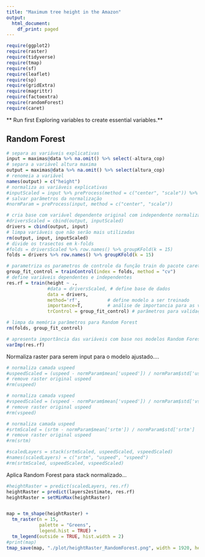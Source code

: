 ```yaml
---
title: "Maximum tree height in the Amazon"
output:
  html_document:
    df_print: paged
---
```


```r
require(ggplot2)
require(raster)
require(tidyverse)
require(tmap)
require(sf)
require(leaflet)
require(sp)
require(gridExtra)
require(magrittr)
require(factoextra) 
require(randomForest)
require(caret)
```

** Run first Exploring variables to create essential variables.**

## Random Forest

```r
# separa as variáveis explicativas
input = maximas@data %>% na.omit() %>% select(-altura_cop)
# separa a variável altura maxima
output = maximas@data %>% na.omit() %>% select(altura_cop)
# renomeia a variável
names(output) = c("height")
# normaliza as variáveis explicativas
#inputScaled = input %>% preProcess(method = c("center", "scale")) %>% predict(input)
# salvar parâmetros da normalização
#normParam = preProcess(input, method = c("center", "scale"))
```


```r
# cria base com variável dependente original com independente normalizada
#driversScaled = cbind(output, inputScaled)
drivers = cbind(output, input)
# limpa variáveis que não serão mais utilizadas
rm(output, input, inputScaled)
# divide os trasectos em k-folds
#folds = driversScaled %>% row.names() %>% groupKFold(k = 15)           
folds = drivers %>% row.names() %>% groupKFold(k = 15)           

# parametriza os parametros de controle da função train do pacote caret
group_fit_control = trainControl(index = folds, method = "cv")     
# define variáveis dependentes e independentes
res.rf = train(height ~ .,                                         
               #data = driversScaled, # define base de dados
               data = drivers,
               method='rf',          # define modelo a ser treinado
               importance=T,         # análise de importancia para as variaveis
               trControl = group_fit_control) # parâmetros para validação cruzada

# limpa da memória parâmetros para Random Forest
rm(folds, group_fit_control)

# apresenta importância das variáveis com base nos modelos Random Forest
varImp(res.rf)
```

Normaliza raster para serem input para o modelo ajustado....

```r
# normaliza camada uspeed
#uspeedScaled = (uspeed - normParam$mean['uspeed']) / normParam$std['uspeed']
# remove raster original uspeed
#rm(uspeed)

# normaliza camada vspeed
#vspeedScaled = (vspeed - normParam$mean['vspeed']) / normParam$std['vspeed']
# remove raster original uspeed
#rm(vspeed)

# normaliza camada uspeed
#srtmScaled = (srtm - normParam$mean['srtm']) / normParam$std['srtm']
# remove raster original uspeed
#rm(srtm)

#scaledLayers = stack(srtmScaled, uspeedScaled, vspeedScaled)
#names(scaledLayers) = c("srtm", "uspeed", "vspeed")
#rm(srtmScaled, uspeedScaled, vspeedScaled)

```

Aplica Random Forest para stack normalizado...

```r

#heightRaster = predict(scaledLayers, res.rf)
heightRaster = predict(layers2estimate, res.rf)
heightRaster = setMinMax(heightRaster)


map = tm_shape(heightRaster) + 
  tm_raster(n = 15,
            palette = "Greens",
            legend.hist = TRUE) +
  tm_legend(outside = TRUE, hist.width = 2)
#print(map)
tmap_save(map, "./plot/heightRaster_RandomForest.png", width = 1920, height = 1080)

```

